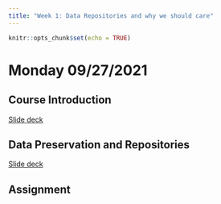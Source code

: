 ```yaml
---
title: "Week 1: Data Repositories and why we should care"
---
```


```r
knitr::opts_chunk$set(echo = TRUE)
```


# Monday 09/27/2021

## Course Introduction

[Slide deck]()


## Data Preservation and Repositories

[Slide deck]()


## Assignment 

